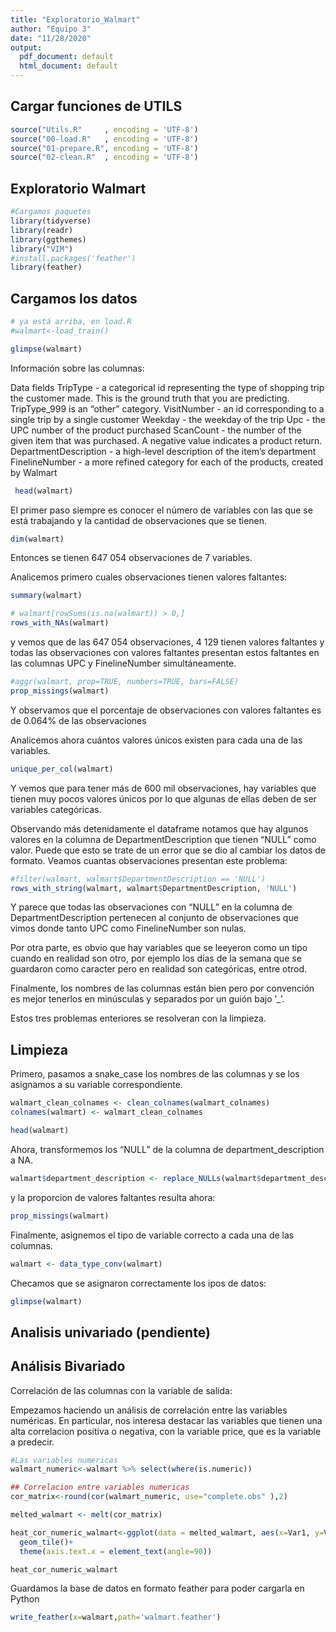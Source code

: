 ```yaml
---
title: "Exploratorio_Walmart"
author: "Equipo 3"
date: "11/28/2020"
output:
  pdf_document: default
  html_document: default
---
```



## Cargar funciones de UTILS 


```r
source("Utils.R"     , encoding = 'UTF-8')
source("00-load.R"   , encoding = 'UTF-8')
source("01-prepare.R", encoding = 'UTF-8')
source("02-clean.R"  , encoding = 'UTF-8')
```

## Exploratorio Walmart

```r
#Cargamos paquetes 
library(tidyverse)
library(readr)
library(ggthemes)
library("VIM")
#install.packages('feather')
library(feather)

```


## Cargamos los datos 

```r
# ya está arriba, en load.R
#walmart<-load_train()
```



```r
glimpse(walmart)
```


Información sobre las columnas:

Data fields
TripType - a categorical id representing the type of shopping trip the customer made. This is the ground truth that you are predicting. TripType_999 is an "other" category.
VisitNumber - an id corresponding to a single trip by a single customer
Weekday - the weekday of the trip
Upc - the UPC number of the product purchased
ScanCount - the number of the given item that was purchased. A negative value indicates a product return.
DepartmentDescription - a high-level description of the item's department
FinelineNumber - a more refined category for each of the products, created by Walmart



```r
 head(walmart)
```
 
 El primer paso siempre es conocer el número de variables con las que se está trabajando y la cantidad de observaciones que se tienen.
```r
dim(walmart)
```
Entonces se tienen 647 054 observaciones de 7 variables.
 
Analicemos primero cuales observaciones tienen valores faltantes:
```r
summary(walmart)
```

```r
# walmart[rowSums(is.na(walmart)) > 0,]
rows_with_NAs(walmart)
```
 y vemos que de las 647 054 observaciones, 4 129 tienen valores faltantes y todas las observaciones con valores faltantes presentan estos faltantes en las columnas UPC y FinelineNumber simultáneamente.
 
```r
#aggr(walmart, prop=TRUE, numbers=TRUE, bars=FALSE)
prop_missings(walmart)
```
 Y observamos que el porcentaje de observaciones con valores faltantes es de 0.064% de las observaciones

Analicemos ahora cuántos valores únicos existen para cada una de las variables.

```r
unique_per_col(walmart)
```

Y vemos que para tener más de 600 mil observaciones, hay variables que tienen muy pocos valores únicos por lo que algunas de ellas deben de ser variables categóricas.

Observando más detenidamente el dataframe notamos que hay algunos valores en la columna de DepartmentDescription que tienen "NULL" como valor. Puede que esto se trate de un error que se dio al cambiar los datos de formato. Veamos cuantas observaciones presentan este problema:

```r
#filter(walmart, walmart$DepartmentDescription == 'NULL')
rows_with_string(walmart, walmart$DepartmentDescription, 'NULL')
```
Y parece que todas las observaciones con "NULL" en la columna de DepartmentDescription pertenecen al conjunto de observaciones que vimos donde tanto UPC como FinelineNumber son nulas.

Por otra parte, es obvio que hay variables que se leeyeron como un tipo cuando en realidad son otro, por ejemplo los días de la semana que se guardaron como caracter pero en realidad son categóricas, entre otrod.

Finalmente, los nombres de las columnas están bien pero por convención es mejor tenerlos en minúsculas y separados por un guión bajo '_'. 

Estos tres problemas enteriores se resolveran con la limpieza.

## Limpieza

Primero, pasamos a snake_case los nombres de las columnas y se los asignamos a su variable correspondiente.

```r
walmart_clean_colnames <- clean_colnames(walmart_colnames)
colnames(walmart) <- walmart_clean_colnames
```

```r
head(walmart)
```

Ahora, transformemos los "NULL" de la columna de department_description a NA.
```r
walmart$department_description <- replace_NULLs(walmart$department_description)
```

y la proporcion de valores faltantes resulta ahora:
```r
prop_missings(walmart)
```

Finalmente, asignemos el tipo de variable correcto a cada una de las columnas.
```r
walmart <- data_type_conv(walmart)
```

Checamos que se asignaron correctamente los ipos de datos:
```r
glimpse(walmart)
```

 
## Analisis univariado (pendiente)
 
 
## Análisis Bivariado


 Correlación de las columnas con la variable de salida: 
 
 Empezamos haciendo un análisis de correlación entre las variables numéricas.
En particular, nos interesa destacar las variables que tienen una alta correlacion positiva o negativa, con la variable price, que es la variable a predecir. 
 
 
```r

#Las variables numericas
walmart_numeric<-walmart %>% select(where(is.numeric))

## Correlacion entre variables numericas 
cor_matrix<-round(cor(walmart_numeric, use="complete.obs" ),2)

melted_walmart <- melt(cor_matrix)

heat_cor_numeric_walmart<-ggplot(data = melted_walmart, aes(x=Var1, y=Var2, fill=value)) + 
  geom_tile()+
  theme(axis.text.x = element_text(angle=90))

heat_cor_numeric_walmart

```




Guardamos la base de datos en formato feather para poder cargarla en Python
```r
write_feather(x=walmart,path='walmart.feather')


```

